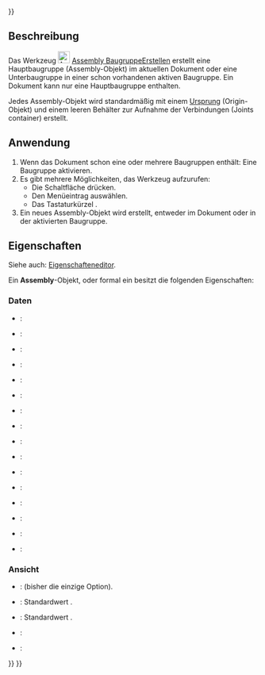<languages/>
{{UnfinishedDocu{{#translation:}}}}

{{Docnav/de
|
|[[Assembly_InsertLink/de|VerknüpfungEinfügen]]
|[[Assembly_Workbench/de|Assembly]]
|IconL=
|IconR=Assembly_InsertLink.svg
|IconC=Workbench_Assembly.svg
}}

{{GuiCommand/de
|Name=Assembly CreateAssembly
|Name/de=Assembly BaugruppeErstellen
|MenuLocation=Assembly → Neue Baugruppe
|Workbenches=[[Assembly_Workbench/de|Assembly]]
|Shortcut={{KEY|A}}
|Version=1.0
|SeeAlso=
}}

<span id="Description"></span>
==Beschreibung==

Das Werkzeug [[Image:Assembly_CreateAssembly.svg|24px]] [[Assembly_CreateAssembly/de|Assembly BaugruppeErstellen]] erstellt eine Hauptbaugruppe (Assembly-Objekt) im aktuellen Dokument oder eine Unterbaugruppe in einer schon vorhandenen aktiven Baugruppe. Ein Dokument kann nur eine Hauptbaugruppe enthalten.

Jedes Assembly-Objekt wird standardmäßig mit einem [[App_OriginGroupExtension/de|Ursprung]] (Origin-Objekt) und einem leeren Behälter zur Aufnahme der Verbindungen (Joints container) erstellt.

<span id="Usage"></span>
==Anwendung==

# Wenn das Dokument schon eine oder mehrere Baugruppen enthält: Eine Baugruppe aktivieren.
# Es gibt mehrere Möglichkeiten, das Werkzeug aufzurufen:
#* Die Schaltfläche {{Button|[[Image:Assembly_CreateAssembly.svg|16px]] [[Assembly_CreateAssembly/de|Neue Baugruppe]]}} drücken.
#* Den Menüeintrag {{MenuCommand|Assembly → [[Image:Assembly_CreateAssembly.svg|16px]] Neue Baugruppe}} auswählen.
#* Das Tastaturkürzel {{KEY|A}}.
# Ein neues Assembly-Objekt wird erstellt, entweder im Dokument oder in der aktivierten Baugruppe.

<span id="Properties"></span>
==Eigenschaften==

Siehe auch: [[Property_editor/de|Eigenschafteneditor]].

Ein '''Assembly'''-Objekt, oder formal ein {{Incode|Assembly::AssemblyObject}} besitzt die folgenden Eigenschaften:

<span id="Data"></span>
===Daten===

{{TitleProperty|Basis}}

* {{PropertyData/de|Type|String}}:
* {{PropertyData/de|Material|Link}}:
* {{PropertyData/de|Meta|Map|Hidden}}:
* {{PropertyData/de|Id|String}}:
* {{PropertyData/de|Uid|UUID|Hidden}}:
* {{PropertyData/de|License|String}}:
* {{PropertyData/de|License URL|String}}:
* {{PropertyData/de|Color|Color}}:
* {{PropertyData/de|Placement|Placement}}:
* {{PropertyData/de|Label|String}}:
* {{PropertyData/de|Label2|String|Hidden}}:
* {{PropertyData/de|Expression Engine|ExpressionEngine|Hidden}}:
* {{PropertyData/de|Visibility|Bool|Hidden}}:
* {{PropertyData/de|Origin|Link|Hidden}}:
* {{PropertyData/de|Group|LinkList}}:
* {{PropertyData/de|_ Group Touched|Bool|Hidden}}:

<span id="View"></span>
===Ansicht===

{{TitleProperty|Display Options}}

* {{PropertyView/de|Display Mode|Enumeration}}: {{value|Group}} (bisher die einzige Option).
* {{PropertyView/de|Show In Tree|Bool}}: Standardwert {{value|true}}.
* {{PropertyView/de|Visibility|Bool}}: Standardwert {{value|true}}.

{{TitleProperty|Selection}}

* {{PropertyView/de|On Top When Selected|Enumeration}}:
* {{PropertyView/de|Selection Style|Enumeration}}:


{{Docnav/de
|
|[[Assembly_InsertLink/de|VerknüpfungEinfügen]]
|[[Assembly_Workbench/de|Assembly]]
|IconL=
|IconR=Assembly_InsertLink.svg
|IconC=Workbench_Assembly.svg
}}

{{Assembly_Tools_navi{{#translation:}}}}
{{Userdocnavi{{#translation:}}}}